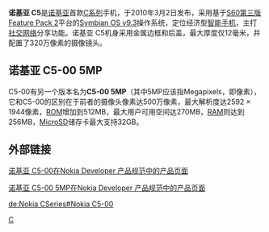 {{Infobox Mobile
| name            = 诺基亚 C5
| image           = NokiaC5-00.jpg
| imagesize       = 
| manufacturer    = [[诺基亚|诺基亚]]
| carrier         = 
| available       = 
| series          = [[诺基亚C系列|诺基亚C系列]]
| status          = 停产
| form            = 直板
| size            = 112 × 46 × 12.3 mm
| weight          = 89.3 g
| networks        = [[GSM|GSM]] 1800 / GSM 1900 / GSM 850 / GSM 900<br/>[[WCDMA|WCDMA]] Band I (2100) / WCDMA Band VIII (900)
| os              = [[Symbian_OS|Symbian OS v9.3]]
| cpu             = [[ARM_11|ARM 11]] 单核 600 MHz
| screen          = 240 × 320像素，2.2英寸1670萬色[[TFT|TFT]]彩色屏幕
| input           = 传统T9键盘
| interior_memory = 256 MB，最大用户可用50 MB
| memory_card     = [[MicroSD|MicroSD]] 最大支持16 GB
| memory          = 128 MB
| connectivity    = [[EDGE|EDGE]] Class A<br/>[[GPRS|GPRS]] Class B<br/>[[HSDPA|HSDPA]]<br/>[[HSUPA|HSUPA]]<br/>WCDMA
| battery         = BL-5CT 3.7V 1050mAh
| camera          = 320万像素 最大解析度2048 × 1536像素<br/>带LED闪光灯
| 2nd_camera      = 640 × 480像素
| ringtone        =
| music           =
}}
'''诺基亚 C5'''是[[诺基亚|诺基亚]]首款[[诺基亚C系列|C系列]]手机，于2010年3月2日发布，采用基于[[S60|S60第三版 Feature Pack 2]]平台的[[Symbian_OS|Symbian OS v9.3]]操作系统，定位经济型[[智能手机|智能手机]]，主打[[社交网络|社交网络]]分享功能。诺基亚 C5机身采用金属边框和后盖，最大厚度仅12毫米，并配置了320万像素的摄像镜头。

== 诺基亚 C5-00 5MP ==
C5-00有另一个版本名为'''C5-00 5MP'''（其中5MP应该指Megapixels，即像素），它和C5-00的区别在于前者的摄像头像素达500万像素，最大解析度达2592 × 1944像素，[[ROM|ROM]]增加到512MB，最大用户可用空间达270MB，[[隨機存取記憶體|RAM]]则达到256MB，[[MicroSD|MicroSD]]储存卡最大支持32GB。

== 外部链接 ==

[https://web.archive.org/web/20130423155238/http://www.developer.nokia.com/Devices/Device_specifications/C5-00/ 诺基亚 C5-00在Nokia Developer 产品规范中的产品页面]

[https://web.archive.org/web/20130309004711/http://www.developer.nokia.com/Devices/Device_specifications/C5-00_5MP/ 诺基亚 C5-00 5MP在Nokia Developer 产品规范中的产品页面]

{{Nokia phones}}

[[Category:诺基亚手机|C]]

[[de:Nokia_CSeries#Nokia_C5-00|de:Nokia CSeries#Nokia C5-00]]